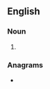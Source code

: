 ==English==

===Noun===
{{en-noun}}

# {{alternative spelling of|drop-back|lang=en}}

===Anagrams===
* {{l|en|backdrop}}
